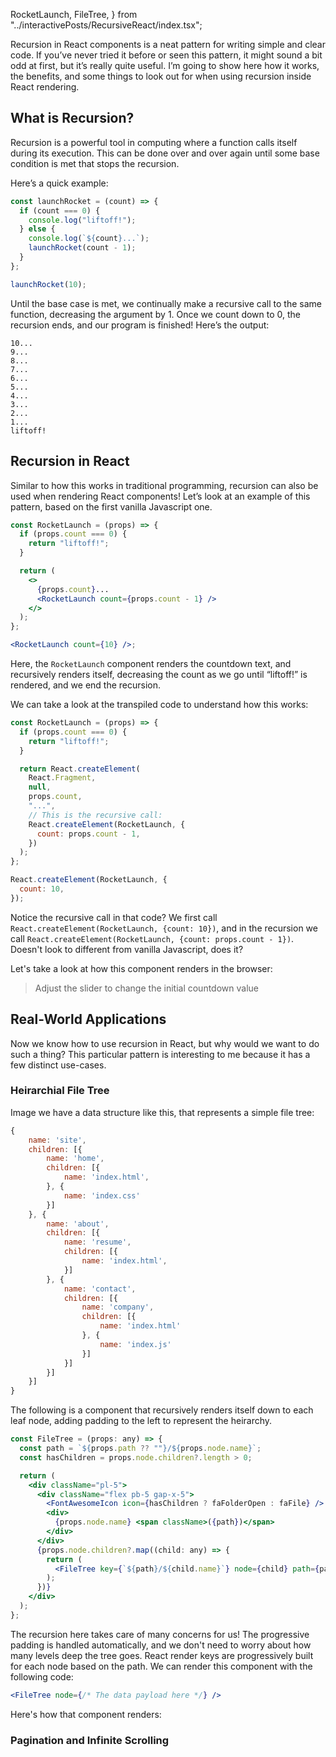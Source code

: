   RocketLaunch,
  FileTree,
} from "../interactivePosts/RecursiveReact/index.tsx";


Recursion in React components is a neat pattern for writing simple and clear code. If you’ve never tried it before or seen this pattern, it might sound a bit odd at first, but it’s really quite useful. I’m going to show here how it works, the benefits, and some things to look out for when using recursion inside React rendering.

## What is Recursion?

Recursion is a powerful tool in computing where a function calls itself during its execution. This can be done over and over again until some base condition is met that stops the recursion.

Here’s a quick example:

```javascript
const launchRocket = (count) => {
  if (count === 0) {
    console.log("liftoff!");
  } else {
    console.log(`${count}...`);
    launchRocket(count - 1);
  }
};

launchRocket(10);
```

Until the base case is met, we continually make a recursive call to the same function, decreasing the argument by 1. Once we count down to 0, the recursion ends, and our program is finished! Here’s the output:

```
10...
9...
8...
7...
6...
5...
4...
3...
2...
1...
liftoff!
```

## Recursion in React

Similar to how this works in traditional programming, recursion can also be used when rendering React components! Let’s look at an example of this pattern, based on the first vanilla Javascript one.

```jsx
const RocketLaunch = (props) => {
  if (props.count === 0) {
    return "liftoff!";
  }

  return (
    <>
      {props.count}...
      <RocketLaunch count={props.count - 1} />
    </>
  );
};

<RocketLaunch count={10} />;
```

Here, the `RocketLaunch` component renders the countdown text, and recursively renders itself, decreasing the count as we go until “liftoff!” is rendered, and we end the recursion.

We can take a look at the transpiled code to understand how this works:

```javascript
const RocketLaunch = (props) => {
  if (props.count === 0) {
    return "liftoff!";
  }

  return React.createElement(
    React.Fragment,
    null,
    props.count,
    "...",
    // This is the recursive call:
    React.createElement(RocketLaunch, {
      count: props.count - 1,
    })
  );
};

React.createElement(RocketLaunch, {
  count: 10,
});
```

Notice the recursive call in that code? We first call `React.createElement(RocketLaunch, {count: 10})`, and in the recursion we call `React.createElement(RocketLaunch, {count: props.count - 1})`. Doesn't look to different from vanilla Javascript, does it?

Let's take a look at how this component renders in the browser:

> Adjust the slider to change the initial countdown value

<RocketLaunch />

## Real-World Applications

Now we know how to use recursion in React, but why would we want to do such a thing? This particular pattern
is interesting to me because it has a few distinct use-cases.

### Heirarchial File Tree

Image we have a data structure like this, that represents a simple file tree:

```javascript
{
    name: 'site',
    children: [{
        name: 'home',
        children: [{
            name: 'index.html',
        }, {
            name: 'index.css'
        }]
    }, {
        name: 'about',
        children: [{
            name: 'resume',
            children: [{
                name: 'index.html',
            }]
        }, {
            name: 'contact',
            children: [{
                name: 'company',
                children: [{
                    name: 'index.html'
                }, {
                    name: 'index.js'
                }]
            }]
        }]
    }]
}
```

The following is a component that recursively renders itself down to each leaf node,
adding padding to the left to represent the heirarchy.

```jsx
const FileTree = (props: any) => {
  const path = `${props.path ?? ""}/${props.node.name}`;
  const hasChildren = props.node.children?.length > 0;

  return (
    <div className="pl-5">
      <div className="flex pb-5 gap-x-5">
        <FontAwesomeIcon icon={hasChildren ? faFolderOpen : faFile} />
        <div>
          {props.node.name} <span className>({path})</span>
        </div>
      </div>
      {props.node.children?.map((child: any) => {
        return (
          <FileTree key={`${path}/${child.name}`} node={child} path={path} />
        );
      })}
    </div>
  );
};
```

The recursion here takes care of many concerns for us! The progressive padding is handled automatically,
and we don't need to worry about how many levels deep the tree goes. React render keys are progressively built
for each node based on the path. We can render this component with the following code:

```jsx
<FileTree node={/* The data payload here */} />
```

Here's how that component renders:

<FileTree />

### Pagination and Infinite Scrolling
